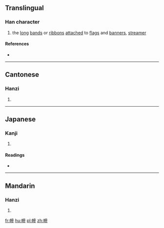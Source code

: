==Translingual==

===Han character===
{{Han char|rn=50|rad=巾|as=11|sn=14|four=43222|canj=LBIIH|ids=⿰巾參}}

# the [[long]] [[band]]s or [[ribbon]]s [[attach]]ed to [[flag]]s and [[banner]]s, [[streamer]]

====References====
* {{Han ref|kx=0335.250|dkj=09047|dj=0642.290|hdz=10753.070|uh=5E53|ud=24147|bh=E1B4|bd=57780}}

----

==Cantonese==

===Hanzi===
{{yue-hanzi|jyut=[[saam1]]|y=saam1}}

# {{defn|lang=yue|sort=巾11}}

----

==Japanese==

===Kanji===
{{ja-kanji|grade=|rs=巾11}}

# {{defn|lang=ja|sort=巾11}}

====Readings====
* {{ja-readings|on=[[しん]] (shin), [[せん]] (sen), [[さん]] (san), [[せう]] (seu)|kun=}}

----

==Mandarin==

===Hanzi===
{{cmn-hanzi|pin=[[shān]] ([[shan1]])|wg=shan<sup>1</sup>}}

# {{defn|lang=cmn|sort=巾11}}

[[fr:幓]]
[[hu:幓]]
[[pl:幓]]
[[zh:幓]]